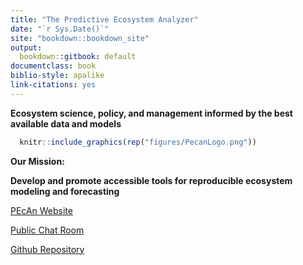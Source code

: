 ```yaml
--- 
title: "The Predictive Ecosystem Analyzer"
date: "`r Sys.Date()`"
site: "bookdown::bookdown_site"
output:
  bookdown::gitbook: default
documentclass: book
biblio-style: apalike
link-citations: yes
---
```



**Ecosystem science, policy, and management informed by the best available data and models**

```r
  knitr::include_graphics(rep("figures/PecanLogo.png"))
```

**Our Mission:**


**Develop and promote accessible tools for reproducible ecosystem modeling and forecasting**



[PEcAn Website](http://pecanproject.github.io/)

[Public Chat Room](https://gitter.im/PecanProject/pecan)

[Github Repository](https://github.com/PecanProject/pecan)

